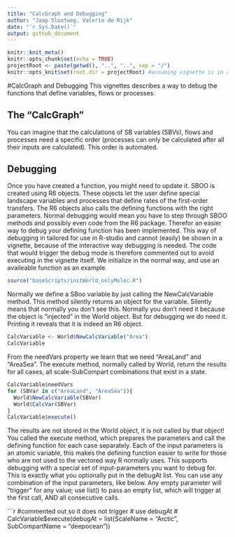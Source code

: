 ```yaml
---
title: "CalcGraph and Debugging"
author: "Jaap Slootweg, Valerie de Rijk"
date: "`r Sys.Date()`"
output: github_document
---
```


```r
knitr::knit_meta()
knitr::opts_chunk$set(echo = TRUE)
projectRoot <- paste(getwd(), "..", "..", sep = "/")
knitr::opts_knit$set(root.dir = projectRoot) #assuming vignette is in a direct subfolder of the project
```

#CalcGraph and Debugging
This vignettes describes a way to debug the functions that define variables, flows or processes.

## The "CalcGraph"

You can imagine that the calculations of SB variables (SBVs), flows and processes need a specific order (processes can only be calculated after all their inputs are calculated). This order is automated.

## Debugging

Once you have created a function, you might need to update it. SBOO is created using R6 objects. These objects let the user define special landscape variables and processes that define rates of the first-order transfers. The R6 objects also calls the defining functions with the right parameters. Normal debugging would mean you have to step through SBOO methods and possibly even code from the R6 package. Therefor an easier way to debug your defining function has been implemented. This way of debugging in tailored for use in R-studio and cannot (easily) be shown in a vignette, because of the interactive way debugging is needed. The code that would trigger the debug mode is therefore commented out to avoid executing in the vignette itself. We initialize in the normal way, and use an availeable function as an example.

```r
source("baseScripts/initWorld_onlyMolec.R")
```

Normally we define a SBoo variable by just calling the NewCalcVariable method. This method silently returns an object for the variable. Silently means that normally you don't see this. Normally you don't need it because the object is "injected" in the World object. But for debugging we do need it. Printing it reveals that it is indeed an R6 object.

```r
CalcVariable <- World$NewCalcVariable("Area")
CalcVariable
```

From the needVars property we learn that we need "AreaLand" and "AreaSea". The execute method, normally called by World, return the results for all cases, all scale-SubCompart combinations that exist in a state.

```r
CalcVariable$needVars
for (SBVar in c("AreaLand", "AreaSea")){
  World$NewCalcVariable(SBVar)
  World$CalcVar(SBVar)
}
CalcVariable$execute()
```

The results are not stored in the World object, it is not called by that object! You called the execute method, which prepares the parameters and call the defining function for each case separately. Each of the input parameters is an atomic variable, this makes the defining function easier to write for those who are not used to the vectored way R normally uses. This supports debugging with a special set of input-parameters you want to debug for. This is exactly what you optionally put in the debugAt list. You can use any combination of the input parameters, like below. Any empty parameter will "trigger" for any value; use list() to pass an empty list, which will trigger at the first call, AND all consecutive calls.

```r
#commented out so it does not trigger
# use debugAt
# CalcVariable$execute(debugAt = list(ScaleName = "Arctic", SubCompartName = "deepocean"))

